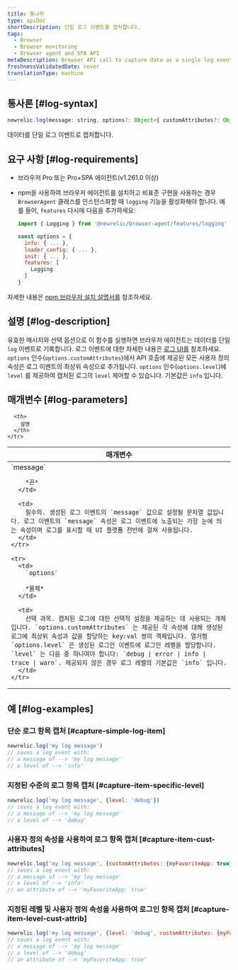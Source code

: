 ```yaml
---
title: 통나무
type: apiDoc
shortDescription: 단일 로그 이벤트를 캡처합니다.
tags:
  - Browser
  - Browser monitoring
  - Browser agent and SPA API
metaDescription: Browser API call to capture data as a single log event.
freshnessValidatedDate: never
translationType: machine
---
```


## 통사론 [#log-syntax]

```js
newrelic.log(message: string, options?: Object<{ customAttributes?: Object, level?: 'debug|error|info|trace|warn'}>)
```

데이터를 단일 로그 이벤트로 캡처합니다.

## 요구 사항 [#log-requirements]

* 브라우저 Pro 또는 Pro+SPA 에이전트(v1.261.0 이상)

* npm을 사용하여 브라우저 에이전트를 설치하고 비표준 구현을 사용하는 경우 `BrowserAgent` 클래스를 인스턴스화할 때 `logging` 기능을 활성화해야 합니다. 예를 들어, `features` 다시에 다음을 추가하세요:

  ```js
  import { Logging } from '@newrelic/browser-agent/features/logging'

  const options = {
    info: { ... },
    loader_config: { ... },
    init: { ... },
    features: [
      Logging
    ]
  }
  ```

자세한 내용은 [npm 브라우저 설치 설명서를](https://www.npmjs.com/package/@newrelic/browser-agent#new-relic-browser-agent) 참조하세요.

## 설명 [#log-description]

유효한 메시지와 선택 옵션으로 이 함수를 실행하면 브라우저 에이전트는 데이터를 단일 `log` 이벤트로 기록합니다. 로그 이벤트에 대한 자세한 내용은 [로그 UI를](/docs/logs/ui-data/use-logs-ui/) 참조하세요. `options` 인수(`options.customAttributes`)에서 API 호출에 제공된 모든 사용자 정의 속성은 로그 이벤트의 최상위 속성으로 추가됩니다. `options` 인수(`options.level`)에 `level` 를 제공하여 캡처된 로그의 `level` 제어할 수 있습니다. 기본값은 `info` 입니다.

## 매개변수 [#log-parameters]

<table>
  <thead>
    <tr>
      <th width="25%">
        매개변수
      </th>

      <th>
        설명
      </th>
    </tr>
  </thead>

  <tbody>
    <tr>
      <td>
        `message`

        *끈*
      </td>

      <td>
        필수의. 생성된 로그 이벤트의 `message` 값으로 설정될 문자열 값입니다. 로그 이벤트의 `message` 속성은 로그 이벤트에 노출되는 가장 눈에 띄는 속성이며 로그를 표시할 때 UI 플랫폼 전반에 걸쳐 사용됩니다.
      </td>
    </tr>

    <tr>
      <td>
        `options`

        *물체*
      </td>

      <td>
        선택 과목. 캡처된 로그에 대한 선택적 설정을 제공하는 데 사용되는 개체입니다. `options.customAttributes` 는 제공된 각 속성에 대해 생성된 로그에 최상위 속성과 값을 할당하는 key:val 쌍의 객체입니다. 열거형 `options.level` 은 생성된 로그인 이벤트에 로그인 레벨을 할당합니다. `level` 는 다음 중 하나여야 합니다: `debug | error | info | trace | warn`. 제공되지 않은 경우 로그 레벨의 기본값은 `info` 입니다.
      </td>
    </tr>
  </tbody>
</table>

## 예 [#log-examples]

### 단순 로그 항목 캡처 [#capture-simple-log-item]

```js
newrelic.log('my log message')
// saves a log event with:
// a message of --> 'my log message'
// a level of --> 'info'
```

### 지정된 수준의 로그 항목 캡처 [#capture-item-specific-level]

```js
newrelic.log('my log message', {level: 'debug'})
// saves a log event with:
// a message of --> 'my log message'
// a level of --> 'debug'
```

### 사용자 정의 속성을 사용하여 로그 항목 캡처 [#capture-item-cust-attributes]

```js
newrelic.log('my log message', {customAttributes: {myFavoriteApp: true}})
// saves a log event with:
// a message of --> 'my log message'
// a level of --> 'info'
// an attribute of --> 'myFavoriteApp: true'
```

### 지정된 레벨 및 사용자 정의 속성을 사용하여 로그인 항목 캡처 [#capture-item-level-cust-attrib]

```js
newrelic.log('my log message', {level: 'debug', customAttributes: {myFavoriteApp: true}})
// saves a log event with:
// a message of --> 'my log message'
// a level of --> 'debug'
// an attribute of --> 'myFavoriteApp: true'
```